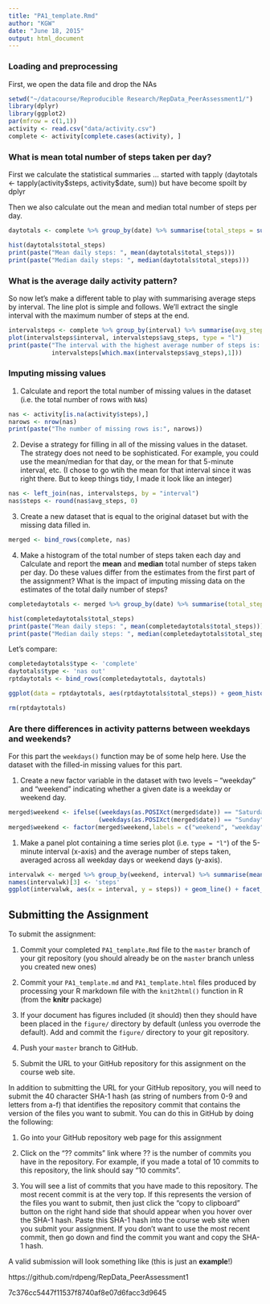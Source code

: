 ```yaml
---
title: "PA1_template.Rmd"
author: "KGW"
date: "June 18, 2015"
output: html_document
---
```


### Loading and preprocessing

First, we open the data file and drop the NAs

```r
setwd("~/datacourse/Reproducible Research/RepData_PeerAssessment1/")
library(dplyr)
library(ggplot2)
par(mfrow = c(1,1))
activity <- read.csv("data/activity.csv")
complete <- activity[complete.cases(activity), ]
```


### What is mean total number of steps taken per day?

First we calculate the statistical summaries ... started with tapply
(daytotals <- tapply(activity\$steps, activity\$date, sum)) but have become spoilt
by dplyr

Then we also calculate out the mean and median total number of steps per day.

```r
daytotals <- complete %>% group_by(date) %>% summarise(total_steps = sum(steps))

hist(daytotals$total_steps)
print(paste("Mean daily steps: ", mean(daytotals$total_steps)))
print(paste("Median daily steps: ", median(daytotals$total_steps)))

```


### What is the average daily activity pattern?

So now let's make a different table to play with summarising average steps by interval.
The line plot is simple and follows.  We'll extract the single interval with the
maximum number of steps at the end.

```r
intervalsteps <- complete %>% group_by(interval) %>% summarise(avg_steps = mean(steps))
plot(intervalsteps$interval, intervalsteps$avg_steps, type = "l")
print(paste("The interval with the highest average number of steps is: ",
            intervalsteps[which.max(intervalsteps$avg_steps),1]))
```


### Imputing missing values

1. Calculate and report the total number of missing values in the dataset (i.e. the total number of rows with `NA`s)

```r
nas <- activity[is.na(activity$steps),]
narows <- nrow(nas)
print(paste("The number of missing rows is:", narows))
```


2. Devise a strategy for filling in all of the missing values in the dataset. The strategy does not need to be sophisticated. For example, you could use the mean/median for that day, or the mean for that 5-minute interval, etc. (I chose to go wtih the mean for that interval since it was right there.  But to keep things tidy, I made it
look like an integer)

```r
nas <- left_join(nas, intervalsteps, by = "interval")
nas$steps <- round(nas$avg_steps, 0)

```


3. Create a new dataset that is equal to the original dataset but with the missing data filled in.
```r
merged <- bind_rows(complete, nas)
```

4. Make a histogram of the total number of steps taken each day and Calculate and report the **mean** and **median** total number of steps taken per day. Do these values differ from the estimates from the first part of the assignment? What is the impact of imputing missing data on the estimates of the total daily number of steps?

```r
completedaytotals <- merged %>% group_by(date) %>% summarise(total_steps = sum(steps))

hist(completedaytotals$total_steps)
print(paste("Mean daily steps: ", mean(completedaytotals$total_steps)))
print(paste("Median daily steps: ", median(completedaytotals$total_steps)))
```

Let's compare:

```r
completedaytotals$type <- 'complete'
daytotals$type <- 'nas out'
rptdaytotals <- bind_rows(completedaytotals, daytotals)

ggplot(data = rptdaytotals, aes(rptdaytotals$total_steps)) + geom_histogram() + facet_grid(. ~ type)

rm(rptdaytotals)
```


### Are there differences in activity patterns between weekdays and weekends?

For this part the `weekdays()` function may be of some help here. Use
the dataset with the filled-in missing values for this part.

1. Create a new factor variable in the dataset with two levels -- "weekday" and "weekend" indicating whether a given date is a weekday or weekend day.

```r
merged$weekend <- ifelse((weekdays(as.POSIXct(merged$date)) == "Saturday") | 
                         (weekdays(as.POSIXct(merged$date)) == "Sunday"), TRUE, FALSE)
merged$weekend <- factor(merged$weekend,labels = c("weekend", "weekday"))

```


1. Make a panel plot containing a time series plot (i.e. `type = "l"`) of the 5-minute interval (x-axis) and the average number of steps taken, averaged across all weekday days or weekend days (y-axis). 

```r
intervalwk <- merged %>% group_by(weekend, interval) %>% summarise(mean(steps))
names(intervalwk)[3] <- 'steps'
ggplot(intervalwk, aes(x = interval, y = steps)) + geom_line() + facet_grid(weekend~.)

```


## Submitting the Assignment

To submit the assignment:

1. Commit your completed `PA1_template.Rmd` file to the `master` branch of your git repository (you should already be on the `master` branch unless you created new ones)

2. Commit your `PA1_template.md` and `PA1_template.html` files produced by processing your R markdown file with the `knit2html()` function in R (from the **knitr** package)

3. If your document has figures included (it should) then they should have been placed in the `figure/` directory by default (unless you overrode the default). Add and commit the `figure/` directory to your git repository.

4. Push your `master` branch to GitHub.

5. Submit the URL to your GitHub repository for this assignment on the course web site.

In addition to submitting the URL for your GitHub repository, you will
need to submit the 40 character SHA-1 hash (as string of numbers from
0-9 and letters from a-f) that identifies the repository commit that
contains the version of the files you want to submit. You can do this
in GitHub by doing the following:

1. Go into your GitHub repository web page for this assignment

2. Click on the "?? commits" link where ?? is the number of commits you have in the repository. For example, if you made a total of 10 commits to this repository, the link should say "10 commits".

3. You will see a list of commits that you have made to this repository. The most recent commit is at the very top. If this represents the version of the files you want to submit, then just click the "copy to clipboard" button on the right hand side that should appear when you hover over the SHA-1 hash. Paste this SHA-1 hash into the course web site when you submit your assignment. If you don't want to use the most recent commit, then go down and find the commit you want and copy the SHA-1 hash.

A valid submission will look something like (this is just an **example**!)

https://github.com/rdpeng/RepData_PeerAssessment1

7c376cc5447f11537f8740af8e07d6facc3d9645
